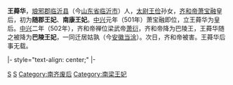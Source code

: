 {{Unreferenced|time=2014-4-7}}
'''王蕣华'''，[[琅邪郡|琅邪郡]][[临沂县|临沂县]]（今[[山东省|山东省]][[临沂市|临沂市]]）人，[[太尉|太尉]][[王俭_(南朝)|王俭]]孙女，[[齐和帝|齐和帝]][[萧宝融|萧宝融]]皇后，初为'''随郡王妃'''、'''南康王妃'''。[[中兴_(南齐)|中兴]]元年（501年）萧宝融即位，立王蕣华为皇后。[[中兴_(南齐)|中兴]]二年（502年），齐和帝禅位梁武帝[[萧衍|萧衍]]，齐和帝降为巴陵王，王蕣华随之被降为'''巴陵王妃'''，一同迁居姑孰（今[[安徽|安徽]][[当涂|当涂]]）。次日，齐和帝被害。王蕣华后事无载。

{{start box}}
|- style="text-align: center;"
{{s-bef|rows=2|before=[[褚令璩|褚令璩]]}}
{{s-ttl|rows=2|title=[[:category:南朝齐皇后|南朝齐皇后]]|years=501年—502年}}
{{s-aft|after=[[:category:南朝梁皇后|南朝梁]][[張皇后_(蕭棟)|张皇后]]}}
|-
{{s-aft|after=[[南阳公主_(北魏)|元皇后]]}}
{{end box}}

{{南朝皇后}}

[[Category:琅邪王氏|S]]
[[Category:王姓|S]]
[[Category:南齐废后|Category:南齐废后]]
[[Category:南梁王妃|Category:南梁王妃]]